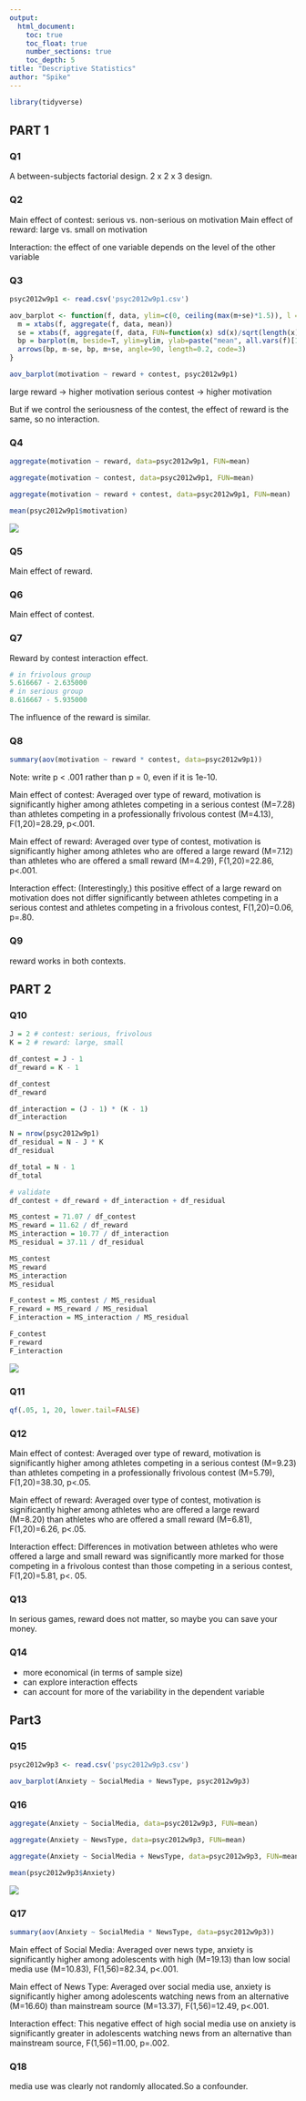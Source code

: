 ```yaml
---
output:
  html_document:
    toc: true
    toc_float: true
    number_sections: true
    toc_depth: 5
title: "Descriptive Statistics"
author: "Spike"
---
```


```r
library(tidyverse)
```

## PART 1

### Q1

A between-subjects factorial design. 2 x 2 x 3 design. 

### Q2

Main effect of contest: serious vs. non-serious on motivation
Main effect of reward: large vs. small on motivation

Interaction: the effect of one variable depends on the level of the other variable

### Q3

```r
psyc2012w9p1 <- read.csv('psyc2012w9p1.csv')

aov_barplot <- function(f, data, ylim=c(0, ceiling(max(m+se)*1.5)), l = ifelse(length(all.vars(f))>2, T, F), xpd=F, ...){
  m = xtabs(f, aggregate(f, data, mean))
  se = xtabs(f, aggregate(f, data, FUN=function(x) sd(x)/sqrt(length(x))))
  bp = barplot(m, beside=T, ylim=ylim, ylab=paste("mean", all.vars(f)[1]), xlab=all.vars(f)[3], legend=l, ...); box()
  arrows(bp, m-se, bp, m+se, angle=90, length=0.2, code=3)
}

aov_barplot(motivation ~ reward + contest, psyc2012w9p1)
```

large reward -> higher motivation
serious contest -> higher motivation

But if we control the seriousness of the contest, the effect of reward is the same, so no interaction.

### Q4

```r
aggregate(motivation ~ reward, data=psyc2012w9p1, FUN=mean)
```

```r
aggregate(motivation ~ contest, data=psyc2012w9p1, FUN=mean)
```

```r
aggregate(motivation ~ reward + contest, data=psyc2012w9p1, FUN=mean)
```

```r
mean(psyc2012w9p1$motivation)
```

![](./assets/q4.png)

### Q5

Main effect of reward.

### Q6

Main effect of contest.

### Q7

Reward by contest interaction effect.

```r
# in frivolous group
5.616667 - 2.635000
# in serious group
8.616667 - 5.935000	
```

The influence of the reward is similar.

### Q8

```r
summary(aov(motivation ~ reward * contest, data=psyc2012w9p1))
```

Note: write p < .001 rather than p = 0, even if it is 1e-10.

Main effect of contest: Averaged over type of reward, motivation is significantly higher among athletes competing in a serious contest (M=7.28) than athletes competing in a professionally frivolous contest (M=4.13), F(1,20)=28.29, p<.001.
 
Main effect of reward: Averaged over type of contest, motivation is significantly higher among athletes who are offered a large reward (M=7.12) than athletes who are offered a small reward (M=4.29), F(1,20)=22.86, p<.001.

Interaction effect: (Interestingly,) this positive effect of a large reward on motivation does not differ significantly between athletes competing in a serious contest and athletes competing in a frivolous contest, F(1,20)=0.06, p=.80. 

### Q9

reward works in both contexts.

## PART 2

### Q10

```r
J = 2 # contest: serious, frivolous
K = 2 # reward: large, small

df_contest = J - 1
df_reward = K - 1

df_contest
df_reward
```

```r
df_interaction = (J - 1) * (K - 1)
df_interaction
```

```r
N = nrow(psyc2012w9p1)
df_residual = N - J * K
df_residual
```

```r
df_total = N - 1
df_total
```

```r
# validate
df_contest + df_reward + df_interaction + df_residual
```

```r
MS_contest = 71.07 / df_contest
MS_reward = 11.62 / df_reward
MS_interaction = 10.77 / df_interaction
MS_residual = 37.11 / df_residual

MS_contest
MS_reward
MS_interaction
MS_residual
```

```r
F_contest = MS_contest / MS_residual
F_reward = MS_reward / MS_residual
F_interaction = MS_interaction / MS_residual

F_contest
F_reward
F_interaction
```

![](./assets/q10.png)

### Q11

```r
qf(.05, 1, 20, lower.tail=FALSE)
```

### Q12

Main effect of contest: Averaged over type of reward, motivation is significantly higher among athletes competing in a serious contest (M=9.23) than athletes competing in a professionally frivolous contest (M=5.79), F(1,20)=38.30, p<.05. 
 
Main effect of reward: Averaged over type of contest, motivation is significantly higher among athletes who are offered a large reward (M=8.20) than athletes who are offered a small reward (M=6.81), F(1,20)=6.26, p<.05.  

Interaction effect: Differences in motivation between athletes who were offered a large and small reward was significantly more marked for those competing in a frivolous contest than those competing in a serious contest, F(1,20)=5.81, p<. 05.

### Q13

In serious games, reward does not matter, so maybe you can save your money.

### Q14

- more economical (in terms of sample size)
- can explore interaction effects
- can account for more of the variability in the dependent variable

## Part3

### Q15

```r
psyc2012w9p3 <- read.csv('psyc2012w9p3.csv')
```

```r
aov_barplot(Anxiety ~ SocialMedia + NewsType, psyc2012w9p3)
```

### Q16

```r
aggregate(Anxiety ~ SocialMedia, data=psyc2012w9p3, FUN=mean)
```

```r
aggregate(Anxiety ~ NewsType, data=psyc2012w9p3, FUN=mean)
```

```r
aggregate(Anxiety ~ SocialMedia + NewsType, data=psyc2012w9p3, FUN=mean)
```

```r
mean(psyc2012w9p3$Anxiety)
```

![](./assets/q16.png)


### Q17

```r
summary(aov(Anxiety ~ SocialMedia * NewsType, data=psyc2012w9p3))
```

Main effect of Social Media: Averaged over news type, anxiety is significantly higher among adolescents with high (M=19.13) than low social media use (M=10.83), F(1,56)=82.34, p<.001.
 
Main effect of News Type: Averaged over social media use, anxiety is significantly higher among adolescents watching news from an alternative (M=16.60) than mainstream source (M=13.37), F(1,56)=12.49, p<.001.

Interaction effect: This negative effect of high social media use on anxiety is significantly greater in adolescents watching news from an alternative than mainstream source, F(1,56)=11.00, p=.002. 

### Q18
 
media use was clearly not randomly allocated.So a confounder.